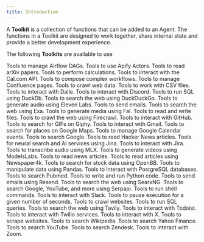 ```yaml
---
title: Introduction
---
```


A **Toolkit** is a collection of functions that can be added to an Agent. The functions in a Toolkit are designed to work together, share internal state and provide a better development experience.

The following **Toolkits** are available to use

<CardGroup cols={3}>
  <Card
    title="Airflow"
    icon="wind"
    iconType="duotone"
    href="/tools/toolkits/airflow"
  >
    Tools to manage Airflow DAGs.
  </Card>
  <Card
    title="Apify"
    icon="gear"
    iconType="duotone"
    href="/tools/toolkits/apify"
  >
    Tools to use Apify Actors.
  </Card>
  <Card
    title="Arxiv"
    icon="book"
    iconType="duotone"
    href="/tools/toolkits/arxiv"
  >
    Tools to read arXiv papers.
  </Card>
  <Card
    title="Calculator"
    icon="calculator"
    iconType="duotone"
    href="/tools/toolkits/calculator"
  >
    Tools to perform calculations.
  </Card>
  <Card
    title="CalCom"
    icon="calendar"
    iconType="duotone"
    href="/tools/toolkits/calcom"
  >
    Tools to interact with the Cal.com API.
  </Card>
  <Card
    title="Composio"
    icon="code-branch"
    iconType="duotone"
    href="/tools/toolkits/composio"
  >
    Tools to compose complex workflows.
  </Card>
  <Card
    title="Confluence"
    icon="file"
    iconType="duotone"
    href="/tools/toolkits/confluence"
  >
    Tools to manage Confluence pages.
  </Card>
  <Card
    title="Crawl4AI"
    icon="spider"
    iconType="duotone"
    href="/tools/toolkits/crawl4ai"
  >
    Tools to crawl web data.
  </Card>
  <Card
    title="CSV"
    icon="file-csv"
    iconType="duotone"
    href="/tools/toolkits/csv"
  >
    Tools to work with CSV files.
  </Card>
  <Card
    title="Dalle"
    icon="eye"
    iconType="duotone"
    href="/tools/toolkits/dalle"
  >
    Tools to interact with Dalle.
  </Card>
  <Card
    title="Discord"
    icon="comment"
    iconType="duotone"
    href="/tools/toolkits/discord"
  >
    Tools to interact with Discord.
  </Card>
  <Card
    title="DuckDb"
    icon="server"
    iconType="duotone"
    href="/tools/toolkits/duckdb"
  >
    Tools to run SQL using DuckDb.
  </Card>
  <Card
    title="DuckDuckGo"
    icon="duck"
    iconType="duotone"
    href="/tools/toolkits/duckduckgo"
  >
    Tools to search the web using DuckDuckGo.
  </Card>
  <Card
    title="Eleven Labs"
    icon="headphones"
    iconType="duotone"
    href="/tools/toolkits/eleven_labs"
  >
    Tools to generate audio using Eleven Labs.
  </Card>
  <Card
    title="Email"
    icon="envelope"
    iconType="duotone"
    href="/tools/toolkits/email"
  >
    Tools to send emails.
  </Card>
  <Card
    title="Exa"
    icon="magnifying-glass"
    iconType="duotone"
    href="/tools/toolkits/exa"
  >
    Tools to search the web using Exa.
  </Card>
  <Card title="Fal" icon="video" iconType="duotone" href="/tools/toolkits/fal">
    Tools to generate media using Fal.
  </Card>
  <Card title="File" icon="file" iconType="duotone" href="/tools/toolkits/file">
    Tools to read and write files.
  </Card>
  <Card
    title="Firecrawl"
    icon="fire"
    iconType="duotone"
    href="/tools/toolkits/firecrawl"
  >
    Tools to crawl the web using Firecrawl.
  </Card>
  <Card
    title="GitHub"
    icon="github"
    iconType="brands"
    href="/tools/toolkits/github"
  >
    Tools to interact with GitHub.
  </Card>
  <Card
    title="Giphy"
    icon="image"
    iconType="duotone"
    href="/tools/toolkits/giphy"
  >
    Tools to search for GIFs on Giphy.
  </Card>
  <Card
    title="Gmail"
    icon="envelope"
    iconType="duotone"
    href="/tools/toolkits/gmail"
  >
    Tools to interact with Gmail.
  </Card>
  <Card
    title="Google Maps"
    icon="map"
    iconType="duotone"
    href="/tools/toolkits/google_maps"
  >
    Tools to search for places on Google Maps.
  </Card>
  <Card
    title="Google Calendar"
    icon="calendar"
    iconType="duotone"
    href="/tools/toolkits/googlecalendar"
  >
    Tools to manage Google Calendar events.
  </Card>
  <Card
    title="Google Search"
    icon="google"
    iconType="duotone"
    href="/tools/toolkits/googlesearch"
  >
    Tools to search Google.
  </Card>
  <Card
    title="HackerNews"
    icon="newspaper"
    iconType="duotone"
    href="/tools/toolkits/hackernews"
  >
    Tools to read Hacker News articles.
  </Card>
  <Card
    title="Jina Reader"
    icon="robot"
    iconType="duotone"
    href="/tools/toolkits/jina_reader"
  >
    Tools for neural search and AI services using Jina.
  </Card>
  <Card title="Jira" icon="jira" iconType="brands" href="/tools/toolkits/jira">
    Tools to interact with Jira.
  </Card>
  <Card
    title="MLX Transcribe"
    icon="headphones"
    iconType="duotone"
    href="/tools/toolkits/mlx_transcribe"
  >
    Tools to transcribe audio using MLX.
  </Card>
  <Card
    title="ModelsLabs"
    icon="video"
    iconType="duotone"
    href="/tools/toolkits/models_labs"
  >
    Tools to generate videos using ModelsLabs.
  </Card>
  <Card
    title="Newspaper"
    icon="newspaper"
    iconType="duotone"
    href="/tools/toolkits/newspaper"
  >
    Tools to read news articles.
  </Card>
  <Card
    title="Newspaper4k"
    icon="newspaper"
    iconType="duotone"
    href="/tools/toolkits/newspaper4k"
  >
    Tools to read articles using Newspaper4k.
  </Card>
  <Card
    title="OpenBB"
    icon="chart-bar"
    iconType="duotone"
    href="/tools/toolkits/openbb"
  >
    Tools to search for stock data using OpenBB.
  </Card>
  <Card
    title="Pandas"
    icon="table"
    iconType="duotone"
    href="/tools/toolkits/pandas"
  >
    Tools to manipulate data using Pandas.
  </Card>
  <Card
    title="Postgres"
    icon="database"
    iconType="duotone"
    href="/tools/toolkits/postgres"
  >
    Tools to interact with PostgreSQL databases.
  </Card>
  <Card
    title="Pubmed"
    icon="file-medical"
    iconType="duotone"
    href="/tools/toolkits/pubmed"
  >
    Tools to search Pubmed.
  </Card>
  <Card
    title="Python"
    icon="code"
    iconType="duotone"
    href="/tools/toolkits/python"
  >
    Tools to write and run Python code.
  </Card>
  <Card
    title="Resend"
    icon="paper-plane"
    iconType="duotone"
    href="/tools/toolkits/resend"
  >
    Tools to send emails using Resend.
  </Card>
  <Card
    title="SearxNG"
    icon="magnifying-glass"
    iconType="duotone"
    href="/tools/toolkits/searxng"
  >
    Tools to search the web using SearxNG.
  </Card>
  <Card
    title="Serpapi"
    icon="magnifying-glass"
    iconType="duotone"
    href="/tools/toolkits/serpapi"
  >
    Tools to search Google, YouTube, and more using Serpapi.
  </Card>
  <Card
    title="Shell"
    icon="terminal"
    iconType="duotone"
    href="/tools/toolkits/shell"
  >
    Tools to run shell commands.
  </Card>
  <Card
    title="Slack"
    icon="slack"
    iconType="duotone"
    href="/tools/toolkits/slack"
  >
    Tools to interact with Slack.
  </Card>
  <Card
    title="Sleep"
    icon="bed"
    iconType="duotone"
    href="/tools/toolkits/sleep"
  >
    Tools to pause execution for a given number of seconds.
  </Card>
  <Card
    title="Spider"
    icon="spider"
    iconType="duotone"
    href="/tools/toolkits/spider"
  >
    Tools to crawl websites.
  </Card>
  <Card
    title="SQL"
    icon="database"
    iconType="duotone"
    href="/tools/toolkits/sql"
  >
    Tools to run SQL queries.
  </Card>
  <Card
    title="Tavily"
    icon="magnifying-glass"
    iconType="duotone"
    href="/tools/toolkits/tavily"
  >
    Tools to search the web using Tavily.
  </Card>
  <Card
    title="Todoist"
    icon="list"
    iconType="duotone"
    href="/tools/toolkits/todoist"
  >
    Tools to interact with Todoist.
  </Card>
  <Card
    title="Twilio"
    icon="mobile-screen-button"
    iconType="duotone"
    href="/tools/toolkits/twilio"
  >
    Tools to interact with Twilio services.
  </Card>
  <Card 
    title="X (Twitter)" 
    icon="x-twitter" 
    iconType="brands" 
    href="/tools/toolkits/x"
  >
    Tools to interact with X.
  </Card>
  <Card
    title="Website"
    icon="globe"
    iconType="duotone"
    href="/tools/toolkits/website"
  >
    Tools to scrape websites.
  </Card>
  <Card
    title="Wikipedia"
    icon="book"
    iconType="duotone"
    href="/tools/toolkits/wikipedia"
  >
    Tools to search Wikipedia.
  </Card>
  <Card
    title="YFinance"
    icon="dollar-sign"
    iconType="duotone"
    href="/tools/toolkits/yfinance"
  >
    Tools to search Yahoo Finance.
  </Card>
  <Card
    title="YouTube"
    icon="youtube"
    iconType="brands"
    href="/tools/toolkits/youtube"
  >
    Tools to search YouTube.
  </Card>
  <Card
    title="Zendesk"
    icon="headphones"
    iconType="duotone"
    href="/tools/toolkits/zendesk"
  >
    Tools to search Zendesk.
  </Card>
  <Card
    title="Zoom"
    icon="video"
    iconType="duotone"
    href="/tools/toolkits/zoom"
  >
    Tools to interact with Zoom.
  </Card>
  
  
</CardGroup>
